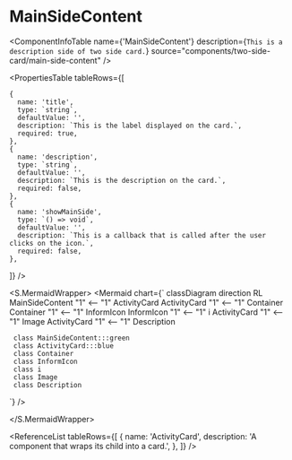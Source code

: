 

<Meta title="ApplicationModel/Components/TwoSideCard/MainSideContent/docs" />

# MainSideContent

<ComponentInfoTable
  name={'MainSideContent'}
  description={`This is a description side of two side card.`}
  source="components/two-side-card/main-side-content"
/>

<PropertiesTable
  tableRows={[

    {
      name: 'title',
      type: `string`,
      defaultValue: '',
      description: `This is the label displayed on the card.`,
      required: true,
    },
    {
      name: 'description',
      type: `string`,
      defaultValue: '',
      description: `This is the description on the card.`,
      required: false,
    },
    {
      name: 'showMainSide',
      type: `() => void`,
      defaultValue: '',
      description: `This is a callback that is called after the user clicks on the icon.`,
      required: false,
    },

]}
/>

<S.MermaidWrapper>
<Mermaid
  chart={`
     classDiagram
     direction RL
     MainSideContent "1" <-- "1" ActivityCard
     ActivityCard "1" <-- "1" Container
     Container "1" <-- "1" InformIcon
     InformIcon "1" <-- "1" i
     ActivityCard "1" <-- "1" Image
     ActivityCard "1" <-- "1" Description

     class MainSideContent:::green
     class ActivityCard:::blue
     class Container
     class InformIcon
     class i
     class Image
     class Description

`}
/>

</S.MermaidWrapper>

<ReferenceList
  tableRows={[
    {
      name: 'ActivityCard',
      description: 'A component that wraps its child into a card.',
    },
  ]}
/>
